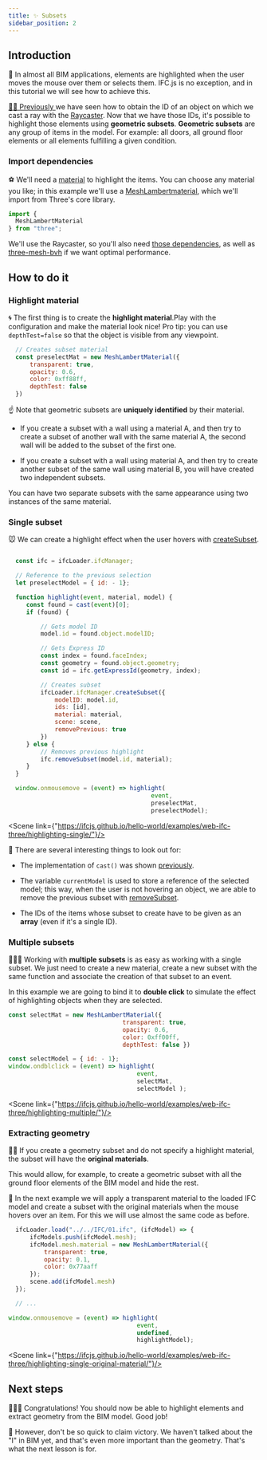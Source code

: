 ```yaml
---
title: ✨ Subsets
sidebar_position: 2
---
```



## Introduction

  🎩
In almost all BIM applications, elements are highlighted when the user moves the mouse over them or selects them. IFC.js is no exception, and in this tutorial we will see how to achieve this.

<a href="https://ifcjs.github.io/info/docs/Guide/web-ifc-three/Tutorials/Picking/" target="_self">
    👩‍🏫
Previously </a> we have seen how to obtain the ID of an object on which we cast a ray with the <a href="https://threejs.org/docs/#api/en/core/Raycaster">Raycaster</a>. Now that we have those IDs, it's possible to highlight those elements using <b>geometric subsets</b>.

<IfcCard icon="🧱" title="Geometric subsets?">
<b>Geometric subsets</b> are any group of items in the model. For example: all doors, all ground floor elements or all elements fulfilling a given condition.
</IfcCard>

### Import dependencies

  ⚽
We'll need a [material](https://threejs.org/docs/#api/en/materials/Material) to highlight the items. You can choose any material you like; in this example we'll use a [MeshLambertmaterial](https://threejs.org/docs/#api/en/materials/MeshLambertMaterial), which we'll import from Three's core library.

```js
import {
  MeshLambertMaterial
} from "three";
```

We'll use the Raycaster, so you'll also need <a href="https://ifcjs.github.io/info/docs/Guide/web-ifc-three/Tutorials/Picking/#import-threejs-dependencies" target="_self">those dependencies</a>, as well as <a href="https://ifcjs.github.io/info/docs/Guide/web-ifc-three/Tutorials/Picking/#import-three-mesh-bvh-optional" target="_self">three-mesh-bvh</a> if we want optimal performance.

## How to do it

### Highlight material

  🌀
The first thing is to create the **highlight material**.Play with the configuration and make the material look nice! Pro tip: you can use `depthTest=false` so that the object is visible from any viewpoint.

```js
  // Creates subset material
  const preselectMat = new MeshLambertMaterial({
      transparent: true,
      opacity: 0.6,
      color: 0xff88ff,
      depthTest: false
  })
```
  ☝
Note that geometric subsets are **uniquely identified** by their material.

- If you create a subset with a wall using a material A, and then try to create a subset of another wall with the same material A, the second wall will be added to the subset of the first one.

- If you create a subset with a wall using material A, and then try to create another subset of the same wall using material B, you will have created two independent subsets.

<IfcAlert>
You can have two separate subsets with the same appearance using two instances of the same material.
</IfcAlert>

### Single subset

  🐭
We can create a highlight effect when the user hovers with <a href="https://ifcjs.github.io/info/docs/Guide/web-ifc-three/api#createsubset" target="_self">createSubset</a>.

```js

  const ifc = ifcLoader.ifcManager;

  // Reference to the previous selection
  let preselectModel = { id: - 1};

  function highlight(event, material, model) {
     const found = cast(event)[0];
     if (found) {

         // Gets model ID
         model.id = found.object.modelID;

         // Gets Express ID
         const index = found.faceIndex;
         const geometry = found.object.geometry;
         const id = ifc.getExpressId(geometry, index);

         // Creates subset
         ifcLoader.ifcManager.createSubset({
             modelID: model.id,
             ids: [id],
             material: material,
             scene: scene,
             removePrevious: true
         })
     } else {
         // Removes previous highlight
         ifc.removeSubset(model.id, material);
     }
  }

  window.onmousemove = (event) => highlight(
                                        event,
                                        preselectMat,
                                        preselectModel);
```

<Scene link={"https://ifcjs.github.io/hello-world/examples/web-ifc-three/highlighting-single/"}/>

  👀
There are several interesting things to look out for:

- The implementation of `cast()` was shown <a href="https://ifcjs.github.io/info/docs/Guide/web-ifc-three/Tutorials/Picking/#how-to-do-it" target="_self">previously</a>.

- The variable `currentModel` is used to store a reference of the selected model; this way, when the user is not hovering an object, we are able to remove the previous subset with <a href="https://ifcjs.github.io/info/docs/Guide/web-ifc-three/api#removesubset" target="_self">removeSubset</a>.

- The IDs of the items whose subset to create have to be given as an **array** (even if it's a single ID).

### Multiple subsets

  💅💅💅
Working with **multiple subsets** is as easy as working with a single subset. We just need to create a new material, create a new subset with the same function and associate the creation of that subset to an event.

In this example we are going to bind it to **double click** to simulate the effect of highlighting objects when they are selected.

```js
const selectMat = new MeshLambertMaterial({
                                transparent: true,
                                opacity: 0.6,
                                color: 0xff00ff,
                                depthTest: false })

const selectModel = { id: - 1};
window.ondblclick = (event) => highlight(
                                    event,
                                    selectMat,
                                    selectModel );
```

<Scene link={"https://ifcjs.github.io/hello-world/examples/web-ifc-three/highlighting-multiple/"}/>

### Extracting geometry

  👩‍🏫
If you create a geometry subset and do not specify a highlight material, the subset will have the **original materials**.

<IfcAlert>
    This would allow, for example, to create a geometric subset with all the ground floor elements of the BIM model and hide the rest.
</IfcAlert>

  🌚
In the next example we will apply a transparent material to the loaded IFC model and create a subset with the original materials when the mouse hovers over an item. For this we will use almost the same code as before.

```js {3,4,5,6,7,13,14,15,16}
  ifcLoader.load("../../IFC/01.ifc", (ifcModel) => {
      ifcModels.push(ifcModel.mesh);
      ifcModel.mesh.material = new MeshLambertMaterial({
          transparent: true,
          opacity: 0.1,
          color: 0x77aaff
      });
      scene.add(ifcModel.mesh)
  });

  // ...

window.onmousemove = (event) => highlight(
                                    event,
                                    undefined,
                                    highlightModel);
```

<Scene link={"https://ifcjs.github.io/hello-world/examples/web-ifc-three/highlighting-single-original-material/"}/>

## Next steps

🎉🎉🎉
Congratulations! You should now be able to highlight elements and extract geometry from the BIM model. Good job!

📃 However, don't be so quick to claim victory. We haven't talked about the "I" in BIM yet, and that's even more important than the geometry. That's what the next lesson is for.
